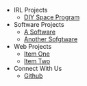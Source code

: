 - IRL Projects
  - [DIY Space Program](/diyspace)
- Software Projects
  - [A Software](/software-one)
  - [Another Sofgtware](/software-two)
- Web Projects
  - [Item One](/item-one)
  - [Item Two](/item-two)
- Connect With Us
  - [Github](https://github.com/ZeroPointGaming)